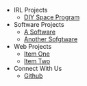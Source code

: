 - IRL Projects
  - [DIY Space Program](/diyspace)
- Software Projects
  - [A Software](/software-one)
  - [Another Sofgtware](/software-two)
- Web Projects
  - [Item One](/item-one)
  - [Item Two](/item-two)
- Connect With Us
  - [Github](https://github.com/ZeroPointGaming)